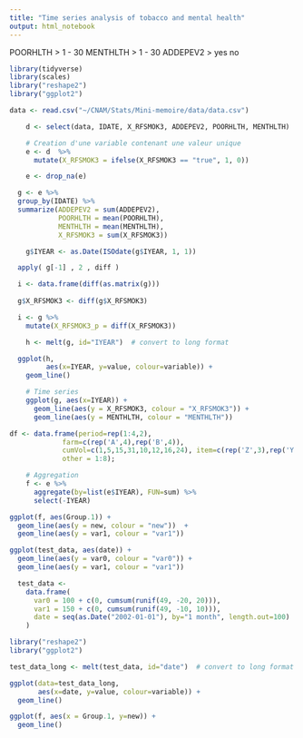 ```yaml
---
title: "Time series analysis of tobacco and mental health"
output: html_notebook
---
```


POORHLTH > 1 - 30
MENTHLTH > 1 - 30
ADDEPEV2 > yes no

```r
library(tidyverse)
library(scales)
library("reshape2")
library("ggplot2")
```


```r
data <- read.csv("~/CNAM/Stats/Mini-memoire/data/data.csv")
```


```r
    d <- select(data, IDATE, X_RFSMOK3, ADDEPEV2, POORHLTH, MENTHLTH)
```

```r
    # Creation d'une variable contenant une valeur unique
    e <- d  %>%
      mutate(X_RFSMOK3 = ifelse(X_RFSMOK3 == "true", 1, 0)) 
```

```r
    e <- drop_na(e)
```

```r
  g <- e %>%
  group_by(IDATE) %>% 
  summarize(ADDEPEV2 = sum(ADDEPEV2),
            POORHLTH = mean(POORHLTH),
            MENTHLTH = mean(MENTHLTH),
            X_RFSMOK3 = sum(X_RFSMOK3))
```

```r
    g$IYEAR <- as.Date(ISOdate(g$IYEAR, 1, 1))

```

```r
  apply( g[-1] , 2 , diff )

  i <- data.frame(diff(as.matrix(g)))
  
  g$X_RFSMOK3 <- diff(g$X_RFSMOK3)

  i <- g %>%
    mutate(X_RFSMOK3_p = diff(X_RFSMOK3))
```

```r
    h <- melt(g, id="IYEAR")  # convert to long format
```

















```r
  ggplot(h,
         aes(x=IYEAR, y=value, colour=variable)) +
    geom_line()
```







```r
    # Time series
    ggplot(g, aes(x=IYEAR)) +
      geom_line(aes(y = X_RFSMOK3, colour = "X_RFSMOK3")) +
      geom_line(aes(y = MENTHLTH, colour = "MENTHLTH")) 
```






```r
df <- data.frame(period=rep(1:4,2), 
             farm=c(rep('A',4),rep('B',4)), 
             cumVol=c(1,5,15,31,10,12,16,24), item=c(rep('Z',3),rep('Y',3),rep('X',2)),
             other = 1:8);
```



```r
    # Aggregation 
    f <- e %>%
      aggregate(by=list(e$IYEAR), FUN=sum) %>% 
      select(-IYEAR)
```

```r
ggplot(f, aes(Group.1)) + 
  geom_line(aes(y = new, colour = "new"))  + 
  geom_line(aes(y = var1, colour = "var1"))
```


```r
ggplot(test_data, aes(date)) + 
  geom_line(aes(y = var0, colour = "var0")) + 
  geom_line(aes(y = var1, colour = "var1"))
```


```r
  test_data <-
    data.frame(
      var0 = 100 + c(0, cumsum(runif(49, -20, 20))),
      var1 = 150 + c(0, cumsum(runif(49, -10, 10))),
      date = seq(as.Date("2002-01-01"), by="1 month", length.out=100)
    )
```

```r
library("reshape2")
library("ggplot2")

test_data_long <- melt(test_data, id="date")  # convert to long format

ggplot(data=test_data_long,
       aes(x=date, y=value, colour=variable)) +
  geom_line()

```


```r
ggplot(f, aes(x = Group.1, y=new)) + 
  geom_line()
```
